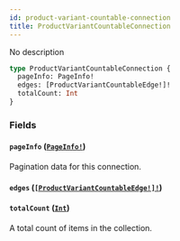 ```yaml
---
id: product-variant-countable-connection
title: ProductVariantCountableConnection
---
```


No description

```graphql
type ProductVariantCountableConnection {
  pageInfo: PageInfo!
  edges: [ProductVariantCountableEdge!]!
  totalCount: Int
}
```

### Fields

#### `pageInfo` ([`PageInfo!`](/developer/api-reference/objects/page-info.mdx))

Pagination data for this connection.

#### `edges` ([`[ProductVariantCountableEdge!]!`](/developer/api-reference/objects/product-variant-countable-edge.mdx))

#### `totalCount` ([`Int`](/developer/api-reference/scalars/int.mdx))

A total count of items in the collection.
